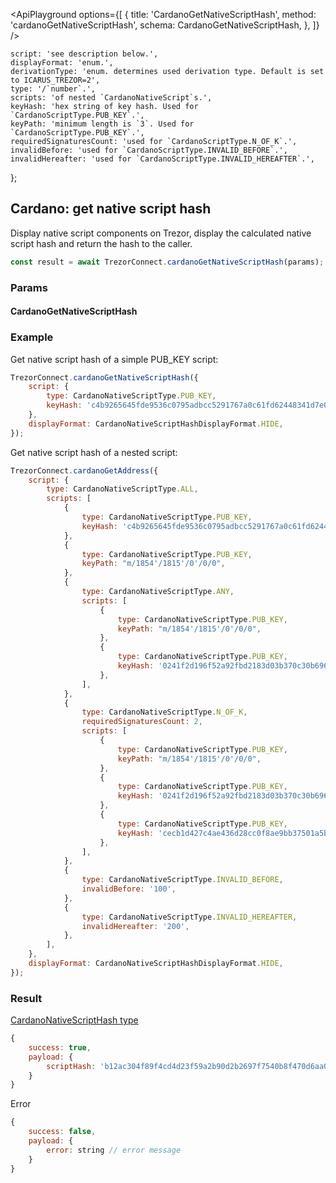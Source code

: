 

<ApiPlayground
    options={[
        {
            title: 'CardanoGetNativeScriptHash',
            method: 'cardanoGetNativeScriptHash',
            schema: CardanoGetNativeScriptHash,
        },
    ]}
/>

    script: 'see description below.',
    displayFormat: 'enum.',
    derivationType: 'enum. determines used derivation type. Default is set to ICARUS_TREZOR=2',
    type: '/`number`.',
    scripts: 'of nested `CardanoNativeScript`s.',
    keyHash: 'hex string of key hash. Used for `CardanoScriptType.PUB_KEY`.',
    keyPath: 'minimum length is `3`. Used for `CardanoScriptType.PUB_KEY`.',
    requiredSignaturesCount: 'used for `CardanoScriptType.N_OF_K`.',
    invalidBefore: 'used for `CardanoScriptType.INVALID_BEFORE`.',
    invalidHereafter: 'used for `CardanoScriptType.INVALID_HEREAFTER`.',
};

## Cardano: get native script hash

Display native script components on Trezor, display the calculated native script hash and return the hash to the caller.

```javascript
const result = await TrezorConnect.cardanoGetNativeScriptHash(params);
```

### Params

#### CardanoGetNativeScriptHash

<ParamsTable schema={CardanoGetNativeScriptHash} descriptions={paramDescriptions} />

### Example

Get native script hash of a simple PUB_KEY script:

```javascript
TrezorConnect.cardanoGetNativeScriptHash({
    script: {
        type: CardanoNativeScriptType.PUB_KEY,
        keyHash: 'c4b9265645fde9536c0795adbcc5291767a0c61fd62448341d7e0386',
    },
    displayFormat: CardanoNativeScriptHashDisplayFormat.HIDE,
});
```

Get native script hash of a nested script:

```javascript
TrezorConnect.cardanoGetAddress({
    script: {
        type: CardanoNativeScriptType.ALL,
        scripts: [
            {
                type: CardanoNativeScriptType.PUB_KEY,
                keyHash: 'c4b9265645fde9536c0795adbcc5291767a0c61fd62448341d7e0386',
            },
            {
                type: CardanoNativeScriptType.PUB_KEY,
                keyPath: "m/1854'/1815'/0'/0/0",
            },
            {
                type: CardanoNativeScriptType.ANY,
                scripts: [
                    {
                        type: CardanoNativeScriptType.PUB_KEY,
                        keyPath: "m/1854'/1815'/0'/0/0",
                    },
                    {
                        type: CardanoNativeScriptType.PUB_KEY,
                        keyHash: '0241f2d196f52a92fbd2183d03b370c30b6960cfdeae364ffabac889',
                    },
                ],
            },
            {
                type: CardanoNativeScriptType.N_OF_K,
                requiredSignaturesCount: 2,
                scripts: [
                    {
                        type: CardanoNativeScriptType.PUB_KEY,
                        keyPath: "m/1854'/1815'/0'/0/0",
                    },
                    {
                        type: CardanoNativeScriptType.PUB_KEY,
                        keyHash: '0241f2d196f52a92fbd2183d03b370c30b6960cfdeae364ffabac889',
                    },
                    {
                        type: CardanoNativeScriptType.PUB_KEY,
                        keyHash: 'cecb1d427c4ae436d28cc0f8ae9bb37501a5b77bcc64cd1693e9ae20',
                    },
                ],
            },
            {
                type: CardanoNativeScriptType.INVALID_BEFORE,
                invalidBefore: '100',
            },
            {
                type: CardanoNativeScriptType.INVALID_HEREAFTER,
                invalidHereafter: '200',
            },
        ],
    },
    displayFormat: CardanoNativeScriptHashDisplayFormat.HIDE,
});
```

### Result

[CardanoNativeScriptHash type](https://github.com/trezor/trezor-suite/blob/develop/packages/connect/src/types/api/cardano/index.ts)

```javascript
{
    success: true,
    payload: {
        scriptHash: 'b12ac304f89f4cd4d23f59a2b90d2b2697f7540b8f470d6aa05851b5',
    }
}
```

Error

```javascript
{
    success: false,
    payload: {
        error: string // error message
    }
}
```
